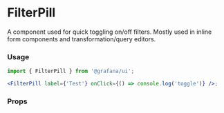 
# FilterPill

A component used for quick toggling on/off filters. Mostly used in inline form components and transformation/query editors.

### Usage

```jsx
import { FilterPill } from '@grafana/ui';

<FilterPill label={'Test'} onClick={() => console.log('toggle')} />;
```

### Props

<Props of={FilterPill} />
